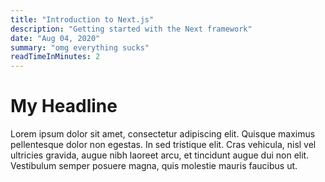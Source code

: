 ```yaml
---
title: "Introduction to Next.js"
description: "Getting started with the Next framework"
date: "Aug 04, 2020"
summary: "omg everything sucks"
readTimeInMinutes: 2
---
```


# My Headline

Lorem ipsum dolor sit amet, consectetur adipiscing elit. Quisque maximus pellentesque dolor non egestas. In sed tristique elit. Cras vehicula, nisl vel ultricies gravida, augue nibh laoreet arcu, et tincidunt augue dui non elit. Vestibulum semper posuere magna, quis molestie mauris faucibus ut.
